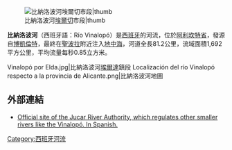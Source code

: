 [[Image:Rio_vinalopo_elche_2006-09-04.jpg|比納洛波河[[埃爾切]]市段|thumb]]

'''比納洛波河'''（西班牙語：Río Vinalopó）是[[西班牙|西班牙]]的河流，位於[[阿利坎特省|阿利坎特省]]，發源自[[博凱倫特|博凱倫特]]，最終在[[聖波拉|聖波拉]]附近注入[[地中海|地中海]]，河道全長81.2公里，流域面積1,692平方公里，平均流量每秒0.85立方米。
<gallery>
Vinalopó por Elda.jpg|比納洛波河[[埃爾達|埃爾達]]鎮段
Localización del río Vinalopó respecto a la provincia de Alicante.png|比納洛波河地圖
</gallery>

==外部連結==
*[https://web.archive.org/web/20070325164511/http://www.chj.es/cgi-bin/vinalopo.asp Official site of the Jucar River Authority, which regulates other smaller rivers like the Vinalopó. In Spanish.]

{{Coord|38.720|N|0.626|W|display=title|source:cawiki}}

{{Spain-geo-stub}}
[[Category:西班牙河流|Category:西班牙河流]]